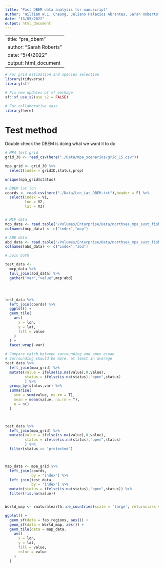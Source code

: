 ```yaml
---
title: "Post DBEM data analysis for manuscript"
author: "William W.L. Cheung, Juliano Palacios Abrantes, Sarah Roberts"
date: "18/05/2022"
output: html_document
---
```


---
title: "pre_dbem"
author: "Sarah Roberts"
date: "5/4/2022"
output: html_document
---

```r
# For grid estimation and species selection
library(tidyverse)
library(sf)

# Fix new updates of sf package
sf::sf_use_s2(use_s2 = FALSE)

# For collaborative ease
library(here)


```



# Test method

Double check the DBEM is doing what we want it to do

```r

# MPA test grid
grid_30 <- read_csv(here("./Data/mpa_scenarios/grid_15.csv"))

mpa_grid <- grid_30 %>% 
  select(index = gridID,status,prop)

unique(mpa_grid$status)

# DBEM lat lon
coords <- read.csv(here("./Data/Lon_Lat_DBEM.txt"),header = F) %>% 
  select(index = V1,
         lon = V2,
         lat = V3)


# MCP data
mcp_data <- read.table("/Volumes/Enterprise/Data/northsea_mpa_sust_fish/Raw/C6IPSLtest/600069/600069Catch2020.txt", quote="\"", comment.char="")
colnames(mcp_data) <- c("index","mcp")

# ABD data
abd_data <- read.table("/Volumes/Enterprise/Data/northsea_mpa_sust_fish/Raw/C6IPSLtest/600069/600069Abd2020.txt", quote="\"", comment.char="")
colnames(abd_data) <- c("index","abd")

# Join both

test_data <-
  mcp_data %>% 
  full_join(abd_data) %>% 
  gather("var","value",mcp:abd)





```

```r

test_data %>% 
  left_join(coords) %>% 
  ggplot() +
  geom_tile(
    aes(
      x = lon,
      y = lat,
      fill = value
    )
  ) +
  facet_wrap(~var)

```



```r

# Compare catch between surrounding and open ocean
# Surrounding should be more, at least in average
test_data %>% 
  left_join(mpa_grid) %>% 
  mutate(value = ifelse(is.na(value),0,value),
         status = ifelse(is.na(status),"open",status)
         ) %>% 
  group_by(status,var) %>% 
  summarise(
    sum = sum(value, na.rm = T),
    mean = mean(value, na.rm = T),
    n = n()
  )




```



```r

test_data %>% 
  left_join(mpa_grid) %>% 
  mutate(value = ifelse(is.na(value),0,value),
         status = ifelse(is.na(status),"open",status)
         ) %>% 
  filter(status == "protected")




```

```r

map_data <- mpa_grid %>% 
  left_join(coords,
            by = "index") %>% 
  left_join(test_data,
            by = "index") %>%
  mutate(status = ifelse(is.na(status),"open",status)) %>% 
  filter(!is.na(value))


World_map <- rnaturalearth::ne_countries(scale = 'large', returnclass = c("sf"))

ggplot() +
  geom_sf(data = fao_regions, aes()) +
  geom_sf(data = World_map, aes()) +
  geom_tile(data = map_data,
    aes(
      x = lon,
      y = lat,
      fill = value,
      color = value
    )
  )


```

